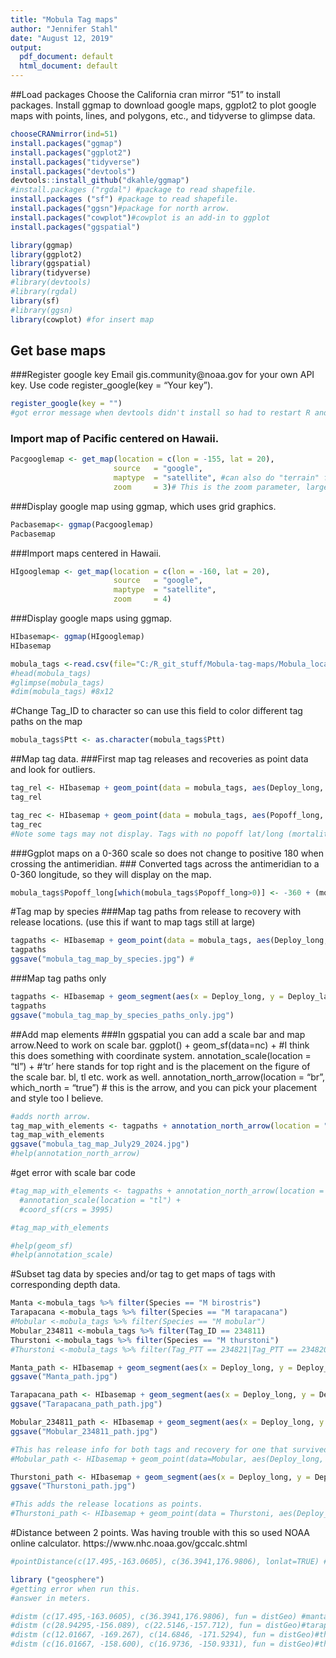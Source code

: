```yaml
---
title: "Mobula Tag maps"
author: "Jennifer Stahl"
date: "August 12, 2019"
output:
  pdf_document: default
  html_document: default
---
```

##Load packages
Choose the California cran mirror "51" to install packages. 
Install ggmap to download google maps, ggplot2 to plot google maps with points, lines, and polygons, etc., and tidyverse to glimpse data.
```r
chooseCRANmirror(ind=51) 
install.packages("ggmap") 
install.packages("ggplot2") 
install.packages("tidyverse") 
install.packages("devtools")
devtools::install_github("dkahle/ggmap")
#install.packages ("rgdal") #package to read shapefile.
install.packages ("sf") #package to read shapefile.
install.packages("ggsn")#package for north arrow.
install.packages("cowplot")#cowplot is an add-in to ggplot
install.packages("ggspatial")
```

```r
library(ggmap)
library(ggplot2)
library(ggspatial)
library(tidyverse)
#library(devtools)
#library(rgdal) 
library(sf)
#library(ggsn)
library(cowplot) #for insert map
```
## Get base maps
###Register google key 
Email gis.community@noaa.gov for your own API key. Use code register_google(key = "Your key"). 
```r
register_google(key = "") 
#got error message when devtools didn't install so had to restart R and then install.
```
### Import map of Pacific centered on Hawaii.
```r
Pacgooglemap <- get_map(location = c(lon = -155, lat = 20),
                       source   = "google",
                       maptype  = "satellite", #can also do "terrain" for a simplier map.
                       zoom     = 3)# This is the zoom parameter, larger number zooms in more.
```
###Display google map using ggmap, which uses grid graphics.
```r
Pacbasemap<- ggmap(Pacgooglemap)
Pacbasemap
```
###Import maps centered in Hawaii.
```r
HIgooglemap <- get_map(location = c(lon = -160, lat = 20),
                       source   = "google",
                       maptype  = "satellite",
                       zoom     = 4)
```
###Display google maps using ggmap.
```r
HIbasemap<- ggmap(HIgooglemap)
HIbasemap

```

```r
mobula_tags <-read.csv(file="C:/R_git_stuff/Mobula-tag-maps/Mobula_locations.csv", header=TRUE, sep=",")
#head(mobula_tags)
#glimpse(mobula_tags)
#dim(mobula_tags) #8x12
```

#Change Tag_ID to character so can use this field to color different tag paths on the map
```r
mobula_tags$Ptt <- as.character(mobula_tags$Ptt)
```

##Map tag data.
###First map tag releases and recoveries as point data and look for outliers.
```r
tag_rel <- HIbasemap + geom_point(data = mobula_tags, aes(Deploy_long, Deploy_lat), colour = "yellow")
tag_rel 

tag_rec <- HIbasemap + geom_point(data = mobula_tags, aes(Popoff_long, Popoff_lat), colour = "red")
tag_rec 
#Note some tags may not display. Tags with no popoff lat/long (mortalities or tags at large). If tags are in eastern hemisphere then will need to run below code to scale map from 0-360 degrees and then rerun this code. Also tags may not display if they are out of the map bounds.
```

###Ggplot maps on a 0-360 scale so does not change to positive 180 when crossing the antimeridian. 
### Converted tags across the antimeridian to a 0-360 longitude, so they will display on the map. 
```r
mobula_tags$Popoff_long[which(mobula_tags$Popoff_long>0)] <- -360 + (mobula_tags$Popoff_long[which(mobula_tags$Popoff_long>0)])
```

#Tag map by species
###Map tag paths from release to recovery with release locations. (use this if want to map tags still at large)
```r
tagpaths <- HIbasemap + geom_point(data = mobula_tags, aes(Deploy_long, Deploy_lat), colour = "yellow") + geom_segment(aes(x = Deploy_long, y = Deploy_lat, xend = Popoff_long, yend = Popoff_lat, colour = Species), arrow = arrow(angle = 30, length = unit(0.2, "cm"), ends = "last", type = "open"), data = mobula_tags)
tagpaths
ggsave("mobula_tag_map_by_species.jpg") #
```

###Map tag paths only
```r
tagpaths <- HIbasemap + geom_segment(aes(x = Deploy_long, y = Deploy_lat, xend = Popoff_long, yend = Popoff_lat, colour = Species), arrow = arrow(angle = 30, length = unit(0.2, "cm"), ends = "last", type = "open"), data = mobula_tags)
tagpaths
ggsave("mobula_tag_map_by_species_paths_only.jpg") 
```


##Add map elements
###In ggspatial you can add a scale bar and map arrow.Need to work on scale bar.
ggplot() + 
geom_sf(data=nc) + #I think this does something with coordinate system.
annotation_scale(location = "tl") +  #'tr' here stands for top right and is the placement on the figure of the scale bar. bl, tl etc. work as well. 
annotation_north_arrow(location = "br", which_north = "true") # this is the arrow, and you can pick your placement and style too I believe. 

```r
#adds north arrow. 
tag_map_with_elements <- tagpaths + annotation_north_arrow(location = "bl", which_north = "true")
tag_map_with_elements
ggsave("mobula_tag_map_July29_2024.jpg") 
#help(annotation_north_arrow)
```

#get error with scale bar code
```r
#tag_map_with_elements <- tagpaths + annotation_north_arrow(location = "tr", which_north = "true") + geom_spatial_point(aes(x, y), crs = 4326) +
  #annotation_scale(location = "tl") +
  #coord_sf(crs = 3995)

#tag_map_with_elements

#help(geom_sf)
#help(annotation_scale)
```

#Subset tag data by species and/or tag to get maps of tags with corresponding depth data.
```r
Manta <-mobula_tags %>% filter(Species == "M birostris")
Tarapacana <-mobula_tags %>% filter(Species == "M tarapacana")
#Mobular <-mobula_tags %>% filter(Species == "M mobular")
Mobular_234811 <-mobula_tags %>% filter(Tag_ID == 234811)
Thurstoni <-mobula_tags %>% filter(Species == "M thurstoni")
#Thurstoni <-mobula_tags %>% filter(Tag_PTT == 234821|Tag_PTT == 234820)
```

```r
Manta_path <- HIbasemap + geom_segment(aes(x = Deploy_long, y = Deploy_lat, xend = Popoff_long, yend = Popoff_lat, colour = Species), arrow = arrow(angle = 30, length = unit(0.2, "cm"), ends = "last", type = "open"), data = Manta)
ggsave("Manta_path.jpg") 
```

```r
Tarapacana_path <- HIbasemap + geom_segment(aes(x = Deploy_long, y = Deploy_lat, xend = Popoff_long, yend = Popoff_lat, colour = Species), arrow = arrow(angle = 30, length = unit(0.2, "cm"), ends = "last", type = "open"), data = Tarapacana)
ggsave("Tarapacana_path_path.jpg") 
```

```r
Mobular_234811_path <- HIbasemap + geom_segment(aes(x = Deploy_long, y = Deploy_lat, xend = Popoff_long, yend = Popoff_lat, colour = Species), arrow = arrow(angle = 30, length = unit(0.2, "cm"), ends = "last", type = "open"), data = Mobular_234811)
ggsave("Mobular_234811_path.jpg")

#This has release info for both tags and recovery for one that survived.
#Mobular_path <- HIbasemap + geom_point(data=Mobular, aes(Deploy_long, Deploy_lat), colour = "yellow") + geom_segment(aes(x = Deploy_long, y = Deploy_lat, xend = Popoff_long, yend = Popoff_lat, colour = Tag_ID), arrow = arrow(angle = 30, length = unit(0.2, "cm"), ends = "last", type = "open"), data=Mobular)
```

```r
Thurstoni_path <- HIbasemap + geom_segment(aes(x = Deploy_long, y = Deploy_lat, xend = Popoff_long, yend = Popoff_lat, colour = Tag_ID), arrow = arrow(angle = 30, length = unit(0.2, "cm"), ends = "last", type = "open"), data =Thurstoni)
ggsave("Thurstoni_path.jpg")

#This adds the release locations as points.
#Thurstoni_path <- HIbasemap + geom_point(data = Thurstoni, aes(Deploy_long, Deploy_lat), colour = "yellow") + geom_segment(aes(x = Deploy_long, y = Deploy_lat, xend = Popoff_long, yend = Popoff_lat, colour = Tag_ID), arrow = arrow(angle = 30, length = unit(0.2, "cm"), ends = "last", type = "open"), data =Thurstoni)

```

#Distance between 2 points. Was having trouble with this so used NOAA online calculator.
https://www.nhc.noaa.gov/gccalc.shtml
```r
#pointDistance(c(17.495,-163.0605), c(36.3941,176.9806), lonlat=TRUE) #can't figure out the package this goes to. 

library ("geosphere") 
#getting error when run this. 
#answer in meters.

#distm (c(17.495,-163.0605), c(36.3941,176.9806), fun = distGeo) #manta
#distm (c(28.94295,-156.089), c(22.5146,-157.712), fun = distGeo)#tarapacana
#distm (c(12.01667, -169.267), c(14.6846, -171.5294), fun = distGeo)#thurstoni, 22P0709, 234821
#distm (c(16.01667, -158.600), c(16.9736, -150.9331), fun = distGeo)#thurstoni, 22P0707, 234820
```

